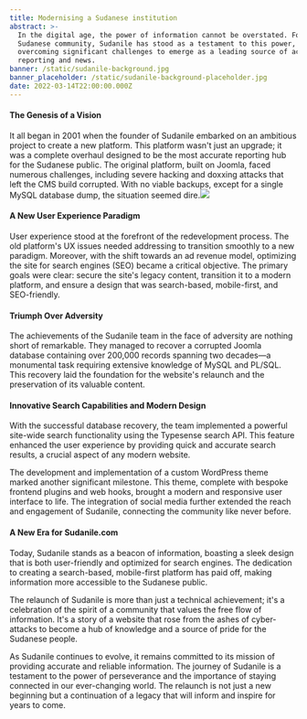 ```yaml
---
title: Modernising a Sudanese institution
abstract: >-
  In the digital age, the power of information cannot be overstated. For the
  Sudanese community, Sudanile has stood as a testament to this power,
  overcoming significant challenges to emerge as a leading source of accurate
  reporting and news.
banner: /static/sudanile-background.jpg
banner_placeholder: /static/sudanile-background-placeholder.jpg
date: 2022-03-14T22:00:00.000Z
---
```


#### The Genesis of a Vision

It all began in 2001 when the founder of Sudanile embarked on an ambitious project to create a new platform. This platform wasn't just an upgrade; it was a complete overhaul designed to be the most accurate reporting hub for the Sudanese public. The original platform, built on Joomla, faced numerous challenges, including severe hacking and doxxing attacks that left the CMS build corrupted. With no viable backups, except for a single MySQL database dump, the situation seemed dire.![](/static/sudanile-light.jpg)

#### A New User Experience Paradigm

User experience stood at the forefront of the redevelopment process. The old platform's UX issues needed addressing to transition smoothly to a new paradigm. Moreover, with the shift towards an ad revenue model, optimizing the site for search engines (SEO) became a critical objective. The primary goals were clear: secure the site's legacy content, transition it to a modern platform, and ensure a design that was search-based, mobile-first, and SEO-friendly.

#### Triumph Over Adversity

The achievements of the Sudanile team in the face of adversity are nothing short of remarkable. They managed to recover a corrupted Joomla database containing over 200,000 records spanning two decades—a monumental task requiring extensive knowledge of MySQL and PL/SQL. This recovery laid the foundation for the website's relaunch and the preservation of its valuable content.

#### Innovative Search Capabilities and Modern Design

With the successful database recovery, the team implemented a powerful site-wide search functionality using the Typesense search API. This feature enhanced the user experience by providing quick and accurate search results, a crucial aspect of any modern website.

The development and implementation of a custom WordPress theme marked another significant milestone. This theme, complete with bespoke frontend plugins and web hooks, brought a modern and responsive user interface to life. The integration of social media further extended the reach and engagement of Sudanile, connecting the community like never before.

#### A New Era for Sudanile.com

Today, Sudanile stands as a beacon of information, boasting a sleek design that is both user-friendly and optimized for search engines. The dedication to creating a search-based, mobile-first platform has paid off, making information more accessible to the Sudanese public.

The relaunch of Sudanile is more than just a technical achievement; it's a celebration of the spirit of a community that values the free flow of information. It's a story of a website that rose from the ashes of cyber-attacks to become a hub of knowledge and a source of pride for the Sudanese people.

As Sudanile continues to evolve, it remains committed to its mission of providing accurate and reliable information. The journey of Sudanile is a testament to the power of perseverance and the importance of staying connected in our ever-changing world. The relaunch is not just a new beginning but a continuation of a legacy that will inform and inspire for years to come.
